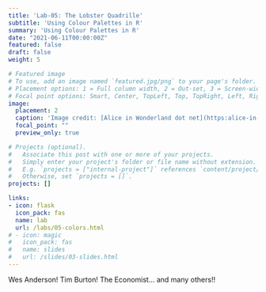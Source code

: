 ```yaml
---
title: 'Lab-05: The Lobster Quadrille'
subtitle: 'Using Colour Palettes in R'
summary: 'Using Colour Palettes in R'
date: "2021-06-11T00:00:00Z"
featured: false
draft: false
weight: 5

# Featured image
# To use, add an image named `featured.jpg/png` to your page's folder.
# Placement options: 1 = Full column width, 2 = Out-set, 3 = Screen-width
# Focal point options: Smart, Center, TopLeft, Top, TopRight, Left, Right, BottomLeft, Bottom, BottomRight
image:
  placement: 2
  caption: 'Image credit: [Alice in Wonderland dot net](https:alice-in-wonderland.net)'
  focal_point: ""
  preview_only: true

# Projects (optional).
#   Associate this post with one or more of your projects.
#   Simply enter your project's folder or file name without extension.
#   E.g. `projects = ["internal-project"]` references `content/project/deep-learning/index.md`.
#   Otherwise, set `projects = []`.
projects: []

links:
- icon: flask
  icon_pack: fas
  name: lab
  url: /labs/05-colors.html
# - icon: magic
#   icon_pack: fas
#   name: slides
#   url: /slides/03-slides.html
---
```

Wes Anderson! Tim Burton! The Economist... and many others!!
